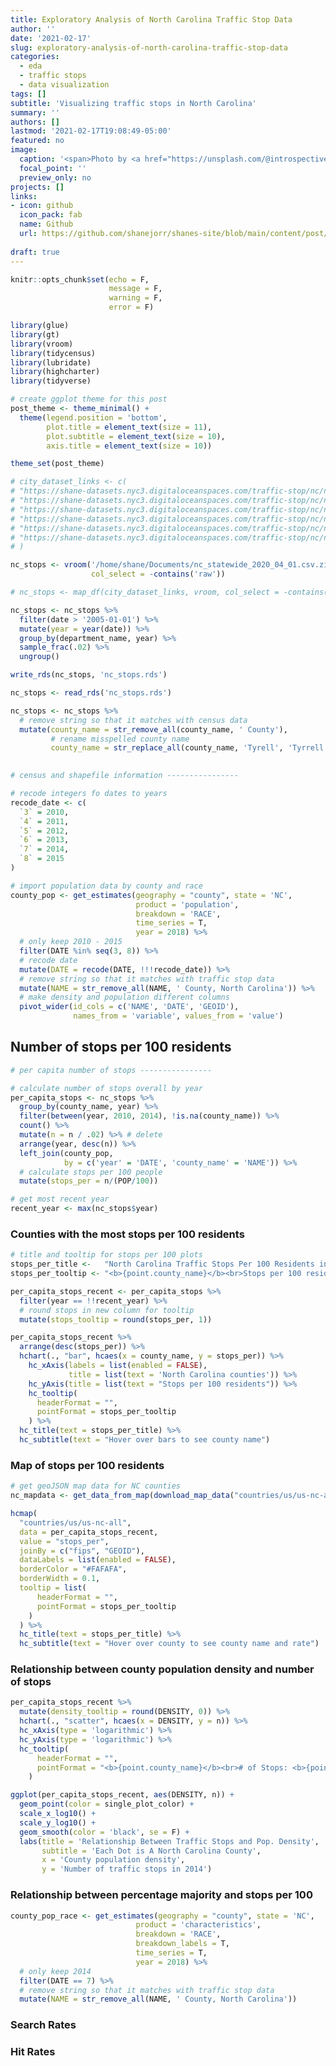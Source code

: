```yaml
---
title: Exploratory Analysis of North Carolina Traffic Stop Data
author: ''
date: '2021-02-17'
slug: exploratory-analysis-of-north-carolina-traffic-stop-data
categories:
  - eda
  - traffic stops
  - data visualization
tags: []
subtitle: 'Visualizing traffic stops in North Carolina'
summary: ''
authors: []
lastmod: '2021-02-17T19:08:49-05:00'
featured: no
image:
  caption: '<span>Photo by <a href="https://unsplash.com/@introspectivedsgn?utm_source=unsplash&amp;utm_medium=referral&amp;utm_content=creditCopyText">Erik Mclean</a> on <a href="https://unsplash.com/s/photos/police-car?utm_source=unsplash&amp;utm_medium=referral&amp;utm_content=creditCopyText">Unsplash</a></span>'
  focal_point: ''
  preview_only: no
projects: []
links:
- icon: github
  icon_pack: fab
  name: Github
  url: https://github.com/shanejorr/shanes-site/blob/main/content/post/2021-02-17-exploratory-analysis-of-north-carolina-traffic-stop-data/index.en.Rmd
  
draft: true
---
```


```r
knitr::opts_chunk$set(echo = F,
                      message = F,
                      warning = F,
                      error = F)
```

```r
library(glue)
library(gt)
library(vroom)
library(tidycensus)
library(lubridate)
library(highcharter)
library(tidyverse)
```

```r
# create ggplot theme for this post
post_theme <- theme_minimal() +
  theme(legend.position = 'bottom',
        plot.title = element_text(size = 11),
        plot.subtitle = element_text(size = 10),
        axis.title = element_text(size = 10))

theme_set(post_theme)
```

```r
# city_dataset_links <- c(
# "https://shane-datasets.nyc3.digitaloceanspaces.com/traffic-stop/nc/nc_charlotte_2020_04_01.csv.gz",
# "https://shane-datasets.nyc3.digitaloceanspaces.com/traffic-stop/nc/nc_charlotte_2020_04_01.csv.gz",
# "https://shane-datasets.nyc3.digitaloceanspaces.com/traffic-stop/nc/nc_fayetteville_2020_04_01.csv.gz",
# "https://shane-datasets.nyc3.digitaloceanspaces.com/traffic-stop/nc/nc_greensboro_2020_04_01.csv.gz",
# "https://shane-datasets.nyc3.digitaloceanspaces.com/traffic-stop/nc/nc_raleigh_2020_04_01.csv.gz",
# "https://shane-datasets.nyc3.digitaloceanspaces.com/traffic-stop/nc/nc_winston-salem_2020_04_01.csv.gz"
# )

nc_stops <- vroom('/home/shane/Documents/nc_statewide_2020_04_01.csv.zip',
                  col_select = -contains('raw'))

# nc_stops <- map_df(city_dataset_links, vroom, col_select = -contains('raw'))

nc_stops <- nc_stops %>%
  filter(date > '2005-01-01') %>%
  mutate(year = year(date)) %>%
  group_by(department_name, year) %>%
  sample_frac(.02) %>%
  ungroup()

write_rds(nc_stops, 'nc_stops.rds')
```


```r
nc_stops <- read_rds('nc_stops.rds')

nc_stops <- nc_stops %>%
  # remove string so that it matches with census data
  mutate(county_name = str_remove_all(county_name, ' County'),
         # rename misspelled county name
         county_name = str_replace_all(county_name, 'Tyrell', 'Tyrrell'))
  
```

```r
# census and shapefile information ----------------

# recode integers fo dates to years
recode_date <- c(
  `3` = 2010,
  `4` = 2011,
  `5` = 2012,
  `6` = 2013,
  `7` = 2014,
  `8` = 2015
)

# import population data by county and race
county_pop <- get_estimates(geography = "county", state = 'NC',
                            product = 'population', 
                            breakdown = 'RACE',
                            time_series = T,
                            year = 2018) %>%
  # only keep 2010 - 2015
  filter(DATE %in% seq(3, 8)) %>%
  # recode date
  mutate(DATE = recode(DATE, !!!recode_date)) %>%
  # remove string so that it matches with traffic stop data
  mutate(NAME = str_remove_all(NAME, ' County, North Carolina')) %>%
  # make density and population different columns
  pivot_wider(id_cols = c('NAME', 'DATE', 'GEOID'),
              names_from = 'variable', values_from = 'value')
```

## Number of stops per 100 residents

```r
# per capita number of stops ----------------

# calculate number of stops overall by year
per_capita_stops <- nc_stops %>%
  group_by(county_name, year) %>%
  filter(between(year, 2010, 2014), !is.na(county_name)) %>%
  count() %>%
  mutate(n = n / .02) %>% # delete
  arrange(year, desc(n)) %>%
  left_join(county_pop, 
            by = c('year' = 'DATE', 'county_name' = 'NAME')) %>%
  # calculate stops per 100 people
  mutate(stops_per = n/(POP/100))

# get most recent year
recent_year <- max(nc_stops$year)
```

### Counties with the most stops per 100 residents

```r
# title and tooltip for stops per 100 plots
stops_per_title <-   "North Carolina Traffic Stops Per 100 Residents in 2014"
stops_per_tooltip <- "<b>{point.county_name}</b><br>Stops per 100 residents: <b>{point.stops_tooltip}</b>"

per_capita_stops_recent <- per_capita_stops %>%
  filter(year == !!recent_year) %>%
  # round stops in new column for tooltip
  mutate(stops_tooltip = round(stops_per, 1))

per_capita_stops_recent %>%
  arrange(desc(stops_per)) %>%
  hchart(., "bar", hcaes(x = county_name, y = stops_per)) %>%
    hc_xAxis(labels = list(enabled = FALSE),
             title = list(text = 'North Carolina counties')) %>%
    hc_yAxis(title = list(text = "Stops per 100 residents")) %>%
    hc_tooltip(
      headerFormat = "",
      pointFormat = stops_per_tooltip
    ) %>%
  hc_title(text = stops_per_title) %>% 
  hc_subtitle(text = "Hover over bars to see county name")
```

### Map of stops per 100 residents

```r

# get geoJSON map data for NC counties
nc_mapdata <- get_data_from_map(download_map_data("countries/us/us-nc-all"))

hcmap(
  "countries/us/us-nc-all",
  data = per_capita_stops_recent,
  value = "stops_per",
  joinBy = c("fips", "GEOID"),
  dataLabels = list(enabled = FALSE),
  borderColor = "#FAFAFA",
  borderWidth = 0.1,
  tooltip = list(
      headerFormat = "",
      pointFormat = stops_per_tooltip
    )
  ) %>%
  hc_title(text = stops_per_title) %>% 
  hc_subtitle(text = "Hover over county to see county name and rate")
```

### Relationship between county population density and number of stops

```r
per_capita_stops_recent %>%
  mutate(density_tooltip = round(DENSITY, 0)) %>%
  hchart(., "scatter", hcaes(x = DENSITY, y = n)) %>%
  hc_xAxis(type = 'logarithmic') %>%
  hc_yAxis(type = 'logarithmic') %>%
  hc_tooltip(
      headerFormat = "",
      pointFormat = "<b>{point.county_name}</b><br># of Stops: <b>{point.n}</b><br>Density: <b>{point.density_tooltip}</b>"
    )
```

```r
ggplot(per_capita_stops_recent, aes(DENSITY, n)) +
  geom_point(color = single_plot_color) +
  scale_x_log10() +
  scale_y_log10() +
  geom_smooth(color = 'black', se = F) +
  labs(title = 'Relationship Between Traffic Stops and Pop. Density',
       subtitle = 'Each Dot is A North Carolina County',
       x = 'County population density',
       y = 'Number of traffic stops in 2014')
```

### Relationship between percentage majority and stops per 100

```r
county_pop_race <- get_estimates(geography = "county", state = 'NC',
                            product = 'characteristics', 
                            breakdown = 'RACE',
                            breakdown_labels = T,
                            time_series = T,
                            year = 2018) %>%
  # only keep 2014
  filter(DATE == 7) %>%
  # remove string so that it matches with traffic stop data
  mutate(NAME = str_remove_all(NAME, ' County, North Carolina'))
```

### Search Rates



### Hit Rates